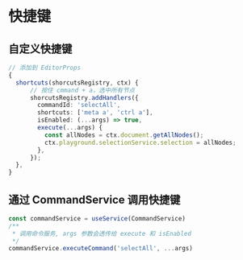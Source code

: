 # 快捷键

## 自定义快捷键

```ts pure
// 添加到 EditorProps
{
  shortcuts(shorcutsRegistry, ctx) {
      // 按住 cmmand + a，选中所有节点
      shorcutsRegistry.addHandlers({
        commandId: 'selectAll',
        shortcuts: ['meta a', 'ctrl a'],
        isEnabled: (...args) => true,
        execute(...args) {
          const allNodes = ctx.document.getAllNodes();
          ctx.playground.selectionService.selection = allNodes;
        },
      });
  },
}

```

## 通过 CommandService 调用快捷键

```ts pure
const commandService = useService(CommandService)
/**
 * 调用命令服务, args 参数会透传给 execute 和 isEnabled
 */
commandService.executeCommand('selectAll', ...args)
```
